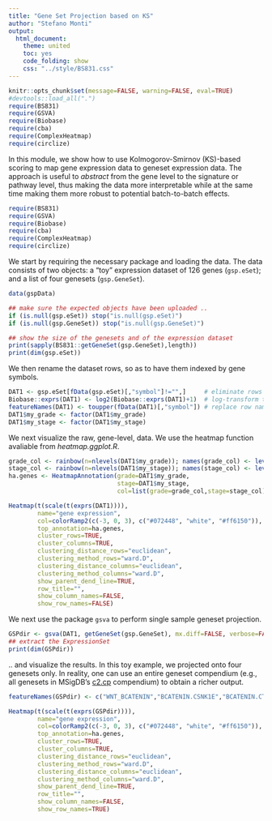 ```yaml
---
title: "Gene Set Projection based on KS"
author: "Stefano Monti"
output:
  html_document:
    theme: united
    toc: yes
    code_folding: show
    css: "../style/BS831.css" 
---
```


```r
knitr::opts_chunk$set(message=FALSE, warning=FALSE, eval=TRUE)
#devtools::load_all(".")
require(BS831)
require(GSVA)
require(Biobase)
require(cba)
require(ComplexHeatmap)
require(circlize)
```

In this module, we show how to use Kolmogorov-Smirnov (KS)-based
scoring to map gene expression data to geneset expression data. The
approach is useful to _abstract_ from the gene level to the signature
or pathway level, thus making the data more interpretable while at the
same time making them more robust to potential batch-to-batch effects.

```r
require(BS831)
require(GSVA)
require(Biobase)
require(cba)
require(ComplexHeatmap)
require(circlize)
```

We start by requiring the necessary package and loading the data. The
data consists of two objects: a "toy" expression dataset of 126 genes
(`gsp.eSet`); and a list of four genesets (`gsp.GeneSet`).

```r
data(gspData)

## make sure the expected objects have been uploaded ..
if (is.null(gsp.eSet)) stop("is.null(gsp.eSet)")
if (is.null(gsp.GeneSet)) stop("is.null(gsp.GeneSet)")

## show the size of the genesets and of the expression dataset
print(sapply(BS831::getGeneSet(gsp.GeneSet),length))
print(dim(gsp.eSet))
```

We then rename the dataset rows, so as to have them indexed by gene symbols.

```r
DAT1 <- gsp.eSet[fData(gsp.eSet)[,"symbol"]!="",]     # eliminate rows w/o gene symbols
Biobase::exprs(DAT1) <- log2(Biobase::exprs(DAT1)+1)  # log-transform the data
featureNames(DAT1) <- toupper(fData(DAT1)[,"symbol"]) # replace row names
DAT1$my_grade <- factor(DAT1$my_grade)
DAT1$my_stage <- factor(DAT1$my_stage)
```

We next visualize the raw, gene-level, data. We use the heatmap
function avaliable from *heatmap.ggplot.R*.

```r
grade_col <- rainbow(n=nlevels(DAT1$my_grade)); names(grade_col) <- levels(DAT1$my_grade)
stage_col <- rainbow(n=nlevels(DAT1$my_stage)); names(stage_col) <- levels(DAT1$my_stage)
ha.genes <- HeatmapAnnotation(grade=DAT1$my_grade,
                              stage=DAT1$my_stage,
                              col=list(grade=grade_col,stage=stage_col))

Heatmap(t(scale(t(exprs(DAT1)))),
        name="gene expression", 
        col=colorRamp2(c(-3, 0, 3), c("#072448", "white", "#ff6150")),
        top_annotation=ha.genes, 
        cluster_rows=TRUE,
        cluster_columns=TRUE,
        clustering_distance_rows="euclidean",
        clustering_method_rows="ward.D",    
        clustering_distance_columns="euclidean",
        clustering_method_columns="ward.D", 
        show_parent_dend_line=TRUE,
        row_title="",
        show_column_names=FALSE,
        show_row_names=FALSE)
```

We next use the package `gsva` to perform single sample geneset projection.

```r
GSPdir <- gsva(DAT1, getGeneSet(gsp.GeneSet), mx.diff=FALSE, verbose=FALSE, parallel.sz=1)
## extract the ExpressionSet
print(dim(GSPdir))
```

.. and visualize the results. In this toy example, we projected onto four genesets only. In reality, one can use an entire geneset compendium (e.g., all genesets in MSigDB's
<a href="http://software.broadinstitute.org/gsea/msigdb/genesets.jsp?collection=CP">c2.cp</a>
compendium) to obtain a richer output.

```r
featureNames(GSPdir) <- c("WNT_BCATENIN","BCATENIN.CSNK1E","BCATENIN.CTBP1","TGF_BETA")

Heatmap(t(scale(t(exprs(GSPdir)))),
        name="gene expression", 
        col=colorRamp2(c(-3, 0, 3), c("#072448", "white", "#ff6150")),
        top_annotation=ha.genes, 
        cluster_rows=TRUE,
        cluster_columns=TRUE,
        clustering_distance_rows="euclidean",
        clustering_method_rows="ward.D",    
        clustering_distance_columns="euclidean",
        clustering_method_columns="ward.D", 
        show_parent_dend_line=TRUE,
        row_title="",
        show_column_names=FALSE,
        show_row_names=TRUE)
```

